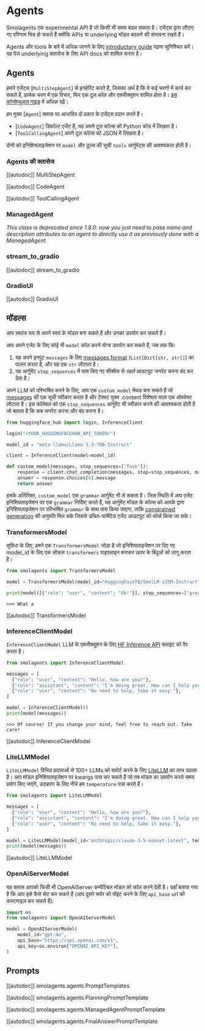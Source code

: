 # Agents

<Tip warning={true}>

Smolagents एक experimental API है जो किसी भी समय बदल सकता है। एजेंट्स द्वारा लौटाए गए परिणाम भिन्न हो सकते हैं क्योंकि APIs या underlying मॉडल बदलने की संभावना रखते हैं।

</Tip>

Agents और tools के बारे में अधिक जानने के लिए [introductory guide](../index) पढ़ना सुनिश्चित करें। 
यह पेज underlying क्लासेज के लिए API docs को शामिल करता है।

## Agents

हमारे एजेंट्स [`MultiStepAgent`] से इनहेरिट करते हैं, जिसका अर्थ है कि वे कई चरणों में कार्य कर सकते हैं, प्रत्येक चरण में एक विचार, फिर एक टूल कॉल और एक्जीक्यूशन शामिल होता है। [इस कॉन्सेप्चुअल गाइड](../conceptual_guides/react) में अधिक पढ़ें।

हम मुख्य [`Agent`] क्लास पर आधारित दो प्रकार के एजेंट्स प्रदान करते हैं।
  - [`CodeAgent`] डिफ़ॉल्ट एजेंट है, यह अपने टूल कॉल्स को Python कोड में लिखता है।
  - [`ToolCallingAgent`] अपने टूल कॉल्स को JSON में लिखता है।

दोनों को इनिशियलाइजेशन पर `model` और टूल्स की सूची `tools` आर्गुमेंट्स की आवश्यकता होती है।

### Agents की क्लासेज

[[autodoc]] MultiStepAgent

[[autodoc]] CodeAgent

[[autodoc]] ToolCallingAgent

### ManagedAgent

_This class is deprecated since 1.8.0: now you just need to pass name and description attributes to an agent to directly use it as previously done with a ManagedAgent._

### stream_to_gradio

[[autodoc]] stream_to_gradio

### GradioUI

[[autodoc]] GradioUI

## मॉडल्स

आप स्वतंत्र रूप से अपने स्वयं के मॉडल बना सकते हैं और उनका उपयोग कर सकते हैं।

आप अपने एजेंट के लिए कोई भी `model` कॉल करने योग्य उपयोग कर सकते हैं, जब तक कि:
1. यह अपने इनपुट `messages` के लिए [messages format](./chat_templating) (`List[Dict[str, str]]`) का पालन करता है, और यह एक `str` लौटाता है।
2. यह आर्गुमेंट `stop_sequences` में पास किए गए सीक्वेंस से *पहले* आउटपुट जनरेट करना बंद कर देता है।

अपने LLM को परिभाषित करने के लिए, आप एक `custom_model` मेथड बना सकते हैं जो [messages](./chat_templating) की एक सूची स्वीकार करता है और टेक्स्ट युक्त .content विशेषता वाला एक ऑब्जेक्ट लौटाता है। इस कॉलेबल को एक `stop_sequences` आर्गुमेंट भी स्वीकार करने की आवश्यकता होती है जो बताता है कि कब जनरेट करना और बंद करना है।

```python
from huggingface_hub import login, InferenceClient

login("<YOUR_HUGGINGFACEHUB_API_TOKEN>")

model_id = "meta-llama/Llama-3.3-70B-Instruct"

client = InferenceClient(model=model_id)

def custom_model(messages, stop_sequences=["Task"]):
    response = client.chat_completion(messages, stop=stop_sequences, max_tokens=1000)
    answer = response.choices[0].message
    return answer
```

इसके अतिरिक्त, `custom_model` एक `grammar` आर्गुमेंट भी ले सकता है। जिस स्थिति में आप एजेंट इनिशियलाइजेशन पर एक `grammar` निर्दिष्ट करते हैं, यह आर्गुमेंट मॉडल के कॉल्स को आपके द्वारा इनिशियलाइजेशन पर परिभाषित `grammar` के साथ पास किया जाएगा, ताकि [constrained generation](https://huggingface.co/docs/text-generation-inference/conceptual/guidance) की अनुमति मिल सके जिससे उचित-फॉर्मेटेड एजेंट आउटपुट को फोर्स किया जा सके।

### TransformersModel

सुविधा के लिए, हमने एक `TransformersModel` जोड़ा है जो इनिशियलाइजेशन पर दिए गए model_id के लिए एक लोकल `transformers` पाइपलाइन बनाकर ऊपर के बिंदुओं को लागू करता है।

```python
from smolagents import TransformersModel

model = TransformersModel(model_id="HuggingFaceTB/SmolLM-135M-Instruct")

print(model([{"role": "user", "content": "Ok!"}], stop_sequences=["great"]))
```
```text
>>> What a
```

[[autodoc]] TransformersModel

### InferenceClientModel

`InferenceClientModel` LLM के एक्जीक्यूशन के लिए [HF Inference API](https://huggingface.co/docs/api-inference/index) क्लाइंट को रैप करता है।

```python
from smolagents import InferenceClientModel

messages = [
  {"role": "user", "content": "Hello, how are you?"},
  {"role": "assistant", "content": "I'm doing great. How can I help you today?"},
  {"role": "user", "content": "No need to help, take it easy."},
]

model = InferenceClientModel()
print(model(messages))
```
```text
>>> Of course! If you change your mind, feel free to reach out. Take care!
```
[[autodoc]] InferenceClientModel

### LiteLLMModel

`LiteLLMModel` विभिन्न प्रदाताओं से 100+ LLMs को सपोर्ट करने के लिए [LiteLLM](https://www.litellm.ai/) का लाभ उठाता है।
आप मॉडल इनिशियलाइजेशन पर kwargs पास कर सकते हैं जो तब मॉडल का उपयोग करते समय प्रयोग किए जाएंगे, उदाहरण के लिए नीचे हम `temperature` पास करते हैं।

```python
from smolagents import LiteLLMModel

messages = [
  {"role": "user", "content": "Hello, how are you?"},
  {"role": "assistant", "content": "I'm doing great. How can I help you today?"},
  {"role": "user", "content": "No need to help, take it easy."},
]

model = LiteLLMModel(model_id="anthropic/claude-3-5-sonnet-latest", temperature=0.2, max_tokens=10)
print(model(messages))
```

[[autodoc]] LiteLLMModel

### OpenAiServerModel


यह क्लास आपको किसी भी OpenAIServer कम्पैटिबल मॉडल को कॉल करने देती है।
यहाँ बताया गया है कि आप इसे कैसे सेट कर सकते हैं (आप दूसरे सर्वर को पॉइंट करने के लिए `api_base` url को कस्टमाइज़ कर सकते हैं):
```py
import os
from smolagents import OpenAIServerModel

model = OpenAIServerModel(
    model_id="gpt-4o",
    api_base="https://api.openai.com/v1",
    api_key=os.environ["OPENAI_API_KEY"],
)
```

## Prompts

[[autodoc]] smolagents.agents.PromptTemplates

[[autodoc]] smolagents.agents.PlanningPromptTemplate

[[autodoc]] smolagents.agents.ManagedAgentPromptTemplate

[[autodoc]] smolagents.agents.FinalAnswerPromptTemplate
